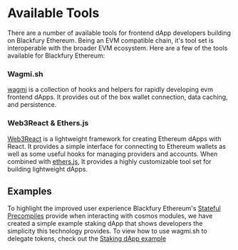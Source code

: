 # Available Tools

There are a number of available tools for frontend dApp developers building on Blackfury Ethereum. Being an
EVM compatible chain, it's tool set is interoperable with the broader EVM ecosystem.
Here are a few of the tools available for Blackfury Ethereum:

### Wagmi.sh
[wagmi](https://wagmi.sh/) is a collection of hooks and helpers for 
rapidly developing evm frontend dApps. It provides out of the box wallet connection,
data caching, and persistence.

### Web3React & Ethers.js
[Web3React](https://github.com/Uniswap/web3-react) is a lightweight framework for creating Ethereum dApps with React. It provides a simple interface
for connecting to Ethereum wallets as well as some useful hooks for managing providers and accounts.
When combined with [ethers.js](https://docs.ethers.org/v5/), It provides a highly customizable tool set for building lightweight dApps.

## Examples

To highlight the improved user experience Blackfury Ethereum's [Stateful Precompiles](../precompile-overview)
provide when interacting with cosmos modules, we have created a simple example
staking dApp that shows developers the simplicity this technology provides.
To view how to use wagmi.sh to delegate tokens, check out the [Staking dApp example](./staking-example)

